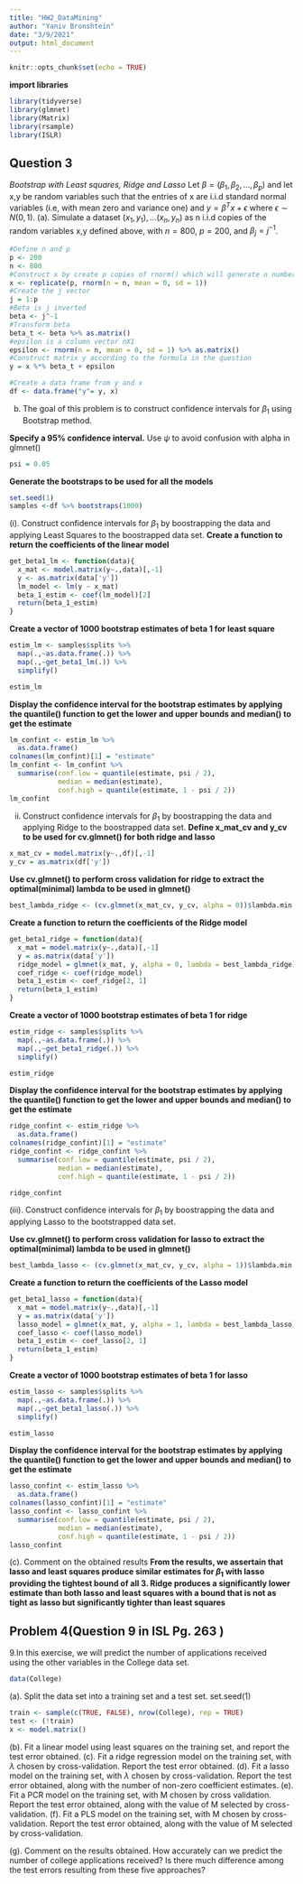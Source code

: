 ```yaml
---
title: "HW2_DataMining"
author: "Yaniv Bronshtein"
date: "3/9/2021"
output: html_document
---
```




```r
knitr::opts_chunk$set(echo = TRUE)
```

**import libraries**
```r
library(tidyverse)
library(glmnet)
library(Matrix)
library(rsample)
library(ISLR)
```
## Question 3
*Bootstrap with Least squares, Ridge and Lasso*
Let $\beta = (\beta_1,\beta_2, ..., \beta_p)$ and let x,y be random variables such that the entries of x are i.i.d standard normal variables (i.e, with mean zero and variance one) and $y = \beta^Tx + \epsilon$ where $\epsilon \sim N(0,1)$.
(a). Simulate a dataset $(x_1, y_1), ...(x_n, y_n)$ as n i.i.d copies of the random variables x,y defined above, with $n=800$, $p = 200$, and $\beta_j = j^{-1}$.
```r
#Define n and p
p <- 200
n <- 800
#Construct x by create p copies of rnorm() which will generate n numbers. Each column represents a random variable x_i
x <- replicate(p, rnorm(n = n, mean = 0, sd = 1))
#Create the j vector
j = 1:p
#Beta is j inverted
beta <- j^-1
#Transform beta
beta_t <- beta %>% as.matrix()
#epsilon is a column vector nX1
epsilon <- rnorm(n = n, mean = 0, sd = 1) %>% as.matrix()
#Construct matrix y according to the formula in the question
y = x %*% beta_t + epsilon

#Create a data frame from y and x
df <- data.frame("y"= y, x) 

```
(b) The goal of this problem is to construct confidence intervals for $\beta_1$ using Bootstrap method.

**Specify a 95% confidence interval.**
Use $\psi$ to avoid confusion with alpha in glmnet()
```r
psi = 0.05
```

**Generate the bootstraps to be used for all the models**
```r
set.seed(1)
samples <-df %>% bootstraps(1000)
```
  (i). Construct confidence intervals for $\beta_1$ by boostrapping the data and applying Least Squares to the boostrapped data set.
**Create a function to return the coefficients of the linear model**
```r
get_beta1_lm <- function(data){
  x_mat <- model.matrix(y~.,data)[,-1]
  y <- as.matrix(data['y'])
  lm_model <- lm(y ~ x_mat)
  beta_1_estim <- coef(lm_model)[2] 
  return(beta_1_estim)
}
```


**Create a vector of 1000 bootstrap estimates of beta 1 for least square**
```r
estim_lm <- samples$splits %>% 
  map(.,~as.data.frame(.)) %>% 
  map(.,~get_beta1_lm(.)) %>%
  simplify()

estim_lm
```
**Display the confidence interval for the bootstrap estimates by applying the quantile() function to get the lower and upper bounds and median() to get the estimate** 
```r
lm_confint <- estim_lm %>% 
  as.data.frame() 
colnames(lm_confint)[1] = "estimate"  
lm_confint <- lm_confint %>%
  summarise(conf.low = quantile(estimate, psi / 2),
            median = median(estimate),
            conf.high = quantile(estimate, 1 - psi / 2))                                       
lm_confint
```
  ii. Construct confidence intervals for $\beta_1$ by boostrapping the data and applying Ridge to the boostrapped data set.
**Define x_mat_cv and y_cv to be used for cv.glmnet() for both ridge and lasso **
```r
x_mat_cv = model.matrix(y~.,df)[,-1]
y_cv = as.matrix(df['y'])
```

**Use cv.glmnet() to perform cross validation for ridge to extract the optimal(minimal) lambda to be used in glmnet()**
```r
best_lambda_ridge <- (cv.glmnet(x_mat_cv, y_cv, alpha = 0))$lambda.min
```

**Create a function to return the coefficients of the Ridge model**
```r
get_beta1_ridge = function(data){
  x_mat = model.matrix(y~.,data)[,-1]
  y = as.matrix(data['y'])
  ridge_model = glmnet(x_mat, y, alpha = 0, lambda = best_lambda_ridge)
  coef_ridge <- coef(ridge_model)
  beta_1_estim <- coef_ridge[2, 1]
  return(beta_1_estim) 
}
```

**Create a vector of 1000 bootstrap estimates of beta 1 for ridge**
```r
estim_ridge <- samples$splits %>% 
  map(.,~as.data.frame(.)) %>% 
  map(.,~get_beta1_ridge(.)) %>%
  simplify()

estim_ridge
```

**Display the confidence interval for the bootstrap estimates by applying the quantile() function to get the lower and upper bounds and median() to get the estimate** 
```r
ridge_confint <- estim_ridge %>% 
  as.data.frame() 
colnames(ridge_confint)[1] = "estimate"  
ridge_confint <- ridge_confint %>%
  summarise(conf.low = quantile(estimate, psi / 2),
            median = median(estimate),
            conf.high = quantile(estimate, 1 - psi / 2))                                       

ridge_confint
```

  (iii). Construct confidence intervals for $\beta_1$ by boostrapping the data and applying Lasso to the bootstrapped data set.

**Use cv.glmnet() to perform cross validation for lasso to extract the optimal(minimal) lambda to be used in glmnet()**
```r
best_lambda_lasso <- (cv.glmnet(x_mat_cv, y_cv, alpha = 1))$lambda.min
```

**Create a function to return the coefficients of the Lasso model**
```r
get_beta1_lasso = function(data){
  x_mat = model.matrix(y~.,data)[,-1]
  y = as.matrix(data['y'])
  lasso_model = glmnet(x_mat, y, alpha = 1, lambda = best_lambda_lasso)
  coef_lasso <- coef(lasso_model)
  beta_1_estim <- coef_lasso[2, 1]
  return(beta_1_estim) 
}
```

**Create a vector of 1000 bootstrap estimates of beta 1 for lasso**
```r
estim_lasso <- samples$splits %>% 
  map(.,~as.data.frame(.)) %>% 
  map(.,~get_beta1_lasso(.)) %>%
  simplify()

estim_lasso
```

**Display the confidence interval for the bootstrap estimates by applying the quantile() function to get the lower and upper bounds and median() to get the estimate** 
```r
lasso_confint <- estim_lasso %>% 
  as.data.frame() 
colnames(lasso_confint)[1] = "estimate"  
lasso_confint <- lasso_confint %>%
  summarise(conf.low = quantile(estimate, psi / 2),
            median = median(estimate),
            conf.high = quantile(estimate, 1 - psi / 2))                                       
lasso_confint
```

(c). Comment on the obtained results
**From the results, we assertain that lasso and least squares produce similar estimates for $\beta_1$ with lasso providing the tightest bound of all 3. Ridge produces a significantly lower estimate than both lasso and least squares with a bound that is not as tight as lasso but significantly tighter than least squares**


## Problem 4(Question 9 in ISL Pg. 263 )
9.In this exercise, we will predict the number of applications received  
using the other variables in the College data set.
```r
data(College)
```
(a). Split the data set into a training set and a test set.
set.seed(1)
```r
train <- sample(c(TRUE, FALSE), nrow(College), rep = TRUE)
test <- (!train)
x <- model.matrix()
```
(b). Fit a linear model using least squares on the training set, and report the test error obtained.
(c). Fit a ridge regression model on the training set, with $\lambda$
chosen by cross-validation. Report the test error obtained.
(d). Fit a lasso model on the training set, with $\lambda$ chosen by cross-validation. Report the test error obtained, along with the number of non-zero coefficient estimates.
(e). Fit a PCR model on the training set, with M chosen by cross validation. Report the test error obtained, along with the value of M selected by cross-validation.
(f). Fit a PLS model on the training set, with M chosen by cross-validation. Report the test error obtained, along with the value of M selected by cross-validation.

(g). Comment on the results obtained. How accurately can we predict the number of college applications received? Is there much difference among the test errors resulting from these five approaches?

